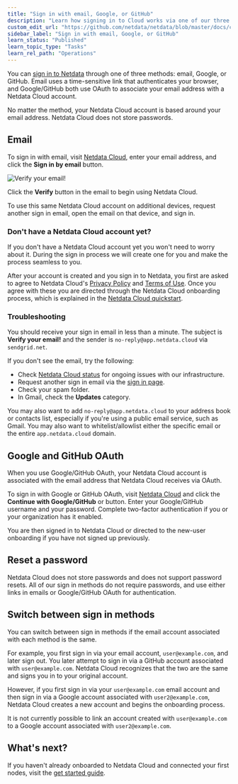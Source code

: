 ```yaml
---
title: "Sign in with email, Google, or GitHub"
description: "Learn how signing in to Cloud works via one of our three authentication methods, plus some tips if you're having trouble signing in."
custom_edit_url: "https://github.com/netdata/netdata/blob/master/docs/cloud/manage/sign-in.mdx"
sidebar_label: "Sign in with email, Google, or GitHub"
learn_status: "Published"
learn_topic_type: "Tasks"
learn_rel_path: "Operations"
---
```


You can [sign in to Netdata](https://app.netdata.cloud/sign-in?cloudRoute=spaces?utm_source=docs&utm_content=sign_in_button_first_section) through one of three methods: email, Google, or GitHub. Email uses a
time-sensitive link that authenticates your browser, and Google/GitHub both use OAuth to associate your email address
with a Netdata Cloud account.

No matter the method, your Netdata Cloud account is based around your email address. Netdata Cloud does not store
passwords.


## Email

To sign in with email, visit [Netdata Cloud](https://app.netdata.cloud/sign-in?cloudRoute=spaces?utm_source=docs&utm_content=sign_in_button_email_section), enter your email address, and click
the **Sign in by email** button.

![Verify your email!](https://user-images.githubusercontent.com/82235632/125475486-c667635a-067f-4866-9411-9f7f795a0d50.png)

Click the **Verify** button in the email to begin using Netdata Cloud.

To use this same Netdata Cloud account on additional devices, request another sign in email, open the email on that
device, and sign in.

### Don't have a Netdata Cloud account yet?

If you don't have a Netdata Cloud account yet you won't need to worry about it. During the sign in process we will create one for you and make the process seamless to you.

After your account is created and you sign in to Netdata, you first are asked to agree to Netdata Cloud's [Privacy
Policy](https://www.netdata.cloud/privacy/) and [Terms of Use](https://www.netdata.cloud/terms/). Once you agree with these you are directed
through the Netdata Cloud onboarding process, which is explained in the [Netdata Cloud
quickstart](/docs/cloud/get-started).

### Troubleshooting

You should receive your sign in email in less than a minute. The subject is **Verify your email!** and the sender is `no-reply@app.netdata.cloud` via `sendgrid.net`.

If you don't see the email, try the following:

-   Check [Netdata Cloud status](https://status.netdata.cloud) for ongoing issues with our infrastructure.
-   Request another sign in email via the [sign in page](https://app.netdata.cloud/sign-in?cloudRoute=spaces?utm_source=docs&utm_content=sign_in_button_troubleshooting_section).
-   Check your spam folder.
-   In Gmail, check the **Updates** category.

You may also want to add `no-reply@app.netdata.cloud` to your address book or contacts list, especially if you're using
a public email service, such as Gmail. You may also want to whitelist/allowlist either the specific email or the entire
`app.netdata.cloud` domain.

## Google and GitHub OAuth

When you use Google/GitHub OAuth, your Netdata Cloud account is associated with the email address that Netdata Cloud
receives via OAuth.

To sign in with Google or GitHub OAuth, visit [Netdata Cloud](https://app.netdata.cloud/sign-in?cloudRoute=spaces?utm_source=docs&utm_content=sign_in_button_google_github_section) and click the
**Continue with Google/GitHub** or button. Enter your Google/GitHub username and your password. Complete two-factor
authentication if you or your organization has it enabled. 

You are then signed in to Netdata Cloud or directed to the new-user onboarding if you have not signed up previously.

## Reset a password

Netdata Cloud does not store passwords and does not support password resets. All of our sign in methods do not
require passwords, and use either links in emails or Google/GitHub OAuth for authentication.

## Switch between sign in methods

You can switch between sign in methods if the email account associated with each method is the same.

For example, you first sign in via your email account, `user@example.com`, and later sign out. You later attempt to sign
in via a GitHub account associated with `user@example.com`. Netdata Cloud recognizes that the two are the same and signs
you in to your original account.

However, if you first sign in via your `user@example.com` email account and then sign in via a Google account associated
with `user2@example.com`, Netdata Cloud creates a new account and begins the onboarding process.

It is not currently possible to link an account created with `user@example.com` to a Google account associated with
`user2@example.com`.

## What's next? 

If you haven't already onboarded to Netdata Cloud and connected your first nodes, visit the [get started
guide](/docs/cloud/get-started).
